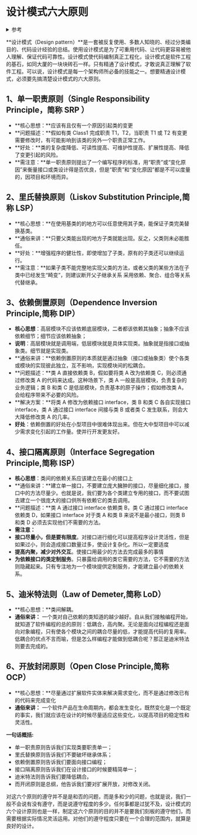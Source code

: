# 设计模式六大原则

<details>
<summary>参考</summary>

- [快速理解-设计模式六大原则](https://www.jianshu.com/p/807bc228dbc2)

</details>

**设计模式（Design pattern）**是一套被反复使用、多数人知晓的、经过分类编目的、代码设计经验的总结。使用设计模式是为了可重用代码、让代码更容易被他人理解、保证代码可靠性。设计模式使代码编制真正工程化，设计模式是软件工程的基石，如同大厦的一块块砖石一样。只有精通了设计模式，才敢说真正理解了软件工程。可以说，设计模式是每一个架构师所必备的技能之一。想要精通设计模式，必须要先搞清楚设计模式的六大原则。

## 1、单一职责原则（Single Responsibility Principle，简称 SRP ）

- **核心思想：**应该有且仅有一个原因引起类的变更
- **问题描述：**假如有类 Class1 完成职责 T1，T2，当职责 T1 或 T2 有变更需要修改时，有可能影响到该类的另外一个职责正常工作。
- **好处：**类的复杂度降低、可读性提高、可维护性提高、扩展性提高、降低了变更引起的风险。
- **需注意：**单一职责原则提出了一个编写程序的标准，用“职责”或“变化原因”来衡量接口或类设计得是否优良，但是“职责”和“变化原因”都是不可以度量的，因项目和环境而异。

## 2、里氏替换原则（Liskov Substitution Principle,简称 LSP）

- **核心思想：**在使用基类的的地方可以任意使用其子类，能保证子类完美替换基类。
- **通俗来讲：**只要父类能出现的地方子类就能出现。反之，父类则未必能胜任。
- **好处：**增强程序的健壮性，即使增加了子类，原有的子类还可以继续运行。
- **需注意：**如果子类不能完整地实现父类的方法，或者父类的某些方法在子类中已经发生“畸变”，则建议断开父子继承关系 采用依赖、聚合、组合等关系代替继承。

## 3、依赖倒置原则（Dependence Inversion Principle,简称 DIP）

- **核心思想**：高层模块不应该依赖底层模块，二者都该依赖其抽象；抽象不应该依赖细节；细节应该依赖抽象；
- **说明**：高层模块就是调用端，低层模块就是具体实现类。抽象就是指接口或抽象类。细节就是实现类。
- **通俗来讲：**依赖倒置原则的本质就是通过抽象（接口或抽象类）使个各类或模块的实现彼此独立，互不影响，实现模块间的松耦合。
- **问题描述：**类 A 直接依赖类 B，假如要将类 A 改为依赖类 C，则必须通过修改类 A 的代码来达成。这种场景下，类 A 一般是高层模块，负责复杂的业务逻辑；类 B 和类 C 是低层模块，负责基本的原子操作；假如修改类 A，会给程序带来不必要的风险。
- **解决方案：**将类 A 修改为依赖接口 interface，类 B 和类 C 各自实现接口 interface，类 A 通过接口 interface 间接与类 B 或者类 C 发生联系，则会大大降低修改类 A 的几率。
- **好处**：依赖倒置的好处在小型项目中很难体现出来。但在大中型项目中可以减少需求变化引起的工作量。使并行开发更友好。

## 4、接口隔离原则（Interface Segregation Principle,简称 ISP）

- **核心思想**：类间的依赖关系应该建立在最小的接口上
- **通俗来讲：**建立单一接口，不要建立庞大臃肿的接口，尽量细化接口，接口中的方法尽量少。也就是说，我们要为各个类建立专用的接口，而不要试图去建立一个很庞大的接口供所有依赖它的类去调用。
- **问题描述：**类 A 通过接口 interface 依赖类 B，类 C 通过接口 interface 依赖类 D，如果接口 interface 对于类 A 和类 B 来说不是最小接口，则类 B 和类 D 必须去实现他们不需要的方法。
- **需注意：**
- **接口尽量小，但是要有限度**。对接口进行细化可以提高程序设计灵活性，但是如果过小，则会造成接口数量过多，使设计复杂化。所以一定要适度
- **提高内聚，减少对外交互**。使接口用最少的方法去完成最多的事情
- **为依赖接口的类定制服务**。只暴露给调用的类它需要的方法，它不需要的方法则隐藏起来。只有专注地为一个模块提供定制服务，才能建立最小的依赖关系。

## 5、迪米特法则（Law of Demeter,简称 LoD）

- **核心思想：**类间解耦。
- **通俗来讲：** 一个类对自己依赖的类知道的越少越好。自从我们接触编程开始，就知道了软件编程的总的原则：低耦合，高内聚。无论是面向过程编程还是面向对象编程，只有使各个模块之间的耦合尽量的低，才能提高代码的复用率。低耦合的优点不言而喻，但是怎么样编程才能做到低耦合呢？那正是迪米特法则要去完成的。

## 6、开放封闭原则（Open Close Principle,简称 OCP）

- **核心思想：**尽量通过扩展软件实体来解决需求变化，而不是通过修改已有的代码来完成变化
- **通俗来讲：** 一个软件产品在生命周期内，都会发生变化，既然变化是一个既定的事实，我们就应该在设计的时候尽量适应这些变化，以提高项目的稳定性和灵活性。

**一句话概括:**

- 单一职责原则告诉我们实现类要职责单一；
- 里氏替换原则告诉我们不要破坏继承体系；
- 依赖倒置原则告诉我们要面向接口编程；
- 接口隔离原则告诉我们在设计接口的时候要精简单一；
- 迪米特法则告诉我们要降低耦合。
- 而开闭原则是总纲，他告诉我们要对扩展开放，对修改关闭。

对这六个原则的遵守并不是是和否的问题，而是多和少的问题，也就是说，我们一般不会说有没有遵守，而是说遵守程度的多少。任何事都是过犹不及，设计模式的六个设计原则也是一样，制定这六个原则的目的并不是要我们刻板的遵守他们，而需要根据实际情况灵活运用。对他们的遵守程度只要在一个合理的范围内，就算是良好的设计。
